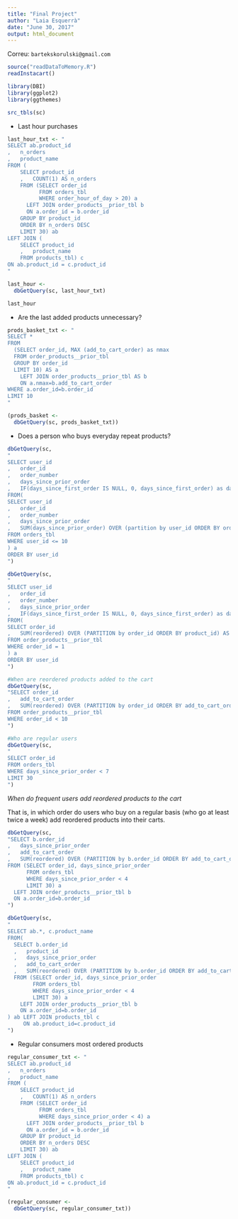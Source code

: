 ```yaml
---
title: "Final Project"
author: "Laia Esquerrà"
date: "June 30, 2017"
output: html_document
---
```


Correu: `bartekskorulski@gmail.com`


```r
source("readDataToMemory.R")
readInstacart()

library(DBI)
library(ggplot2)
library(ggthemes)

src_tbls(sc)
```

- Last hour purchases

```r
last_hour_txt <- "
SELECT ab.product_id
,   n_orders
,   product_name
FROM (
    SELECT product_id
    ,   COUNT(1) AS n_orders
    FROM (SELECT order_id 
          FROM orders_tbl
          WHERE order_hour_of_day > 20) a
      LEFT JOIN order_products__prior_tbl b
      ON a.order_id = b.order_id
    GROUP BY product_id
    ORDER BY n_orders DESC
    LIMIT 30) ab
LEFT JOIN (
    SELECT product_id
    ,   product_name
    FROM products_tbl) c
ON ab.product_id = c.product_id
"

last_hour <-
  dbGetQuery(sc, last_hour_txt)

last_hour
```

- Are the last added products unnecessary?

```r
prods_basket_txt <- "
SELECT *
FROM
  (SELECT order_id, MAX (add_to_cart_order) as nmax
  FROM order_products__prior_tbl
  GROUP BY order_id
  LIMIT 10) AS a
    LEFT JOIN order_products__prior_tbl AS b
    ON a.nmax=b.add_to_cart_order
WHERE a.order_id=b.order_id
LIMIT 10
"

(prods_basket <-
  dbGetQuery(sc, prods_basket_txt))
```

- Does a person who buys everyday repeat products?

```r
dbGetQuery(sc, 
"
SELECT user_id
,   order_id
,   order_number
,   days_since_prior_order
,   IF(days_since_first_order IS NULL, 0, days_since_first_order) as days_since_first_order
FROM(
SELECT user_id
,   order_id
,   order_number
,   days_since_prior_order
,   SUM(days_since_prior_order) OVER (partition by user_id ORDER BY order_number) AS days_since_first_order
FROM orders_tbl
WHERE user_id <= 10 
) a
ORDER BY user_id
")

dbGetQuery(sc, 
"
SELECT user_id
,   order_id
,   order_number
,   days_since_prior_order
,   IF(days_since_first_order IS NULL, 0, days_since_first_order) as days_since_first_order
FROM(
SELECT order_id
,   SUM(reordered) OVER (PARTITION by order_id ORDER BY product_id) AS n_reordered_prod
FROM order_products__prior_tbl
WHERE order_id = 1 
) a
ORDER BY user_id
")

#When are reordered products added to the cart
dbGetQuery(sc, 
"SELECT order_id
,   add_to_cart_order
,   SUM(reordered) OVER (PARTITION by order_id ORDER BY add_to_cart_order) AS n_reordered_prod
FROM order_products__prior_tbl
WHERE order_id < 10
")

#Who are regular users
dbGetQuery(sc, 
"
SELECT order_id
FROM orders_tbl
WHERE days_since_prior_order < 7
LIMIT 30
")
```

*When do frequent users add reordered products to the cart*

That is, in which order do users who buy on a regular basis (who go at least twice a week) add reordered products into their carts.

```r
dbGetQuery(sc, 
"SELECT b.order_id
,   days_since_prior_order
,   add_to_cart_order
,   SUM(reordered) OVER (PARTITION by b.order_id ORDER BY add_to_cart_order) AS n_reordered_prod
FROM (SELECT order_id, days_since_prior_order
      FROM orders_tbl
      WHERE days_since_prior_order < 4
      LIMIT 30) a
  LEFT JOIN order_products__prior_tbl b
  ON a.order_id=b.order_id
")
```

```r
dbGetQuery(sc, 
"
SELECT ab.*, c.product_name
FROM(
  SELECT b.order_id
  ,   product_id
  ,   days_since_prior_order
  ,   add_to_cart_order
  ,   SUM(reordered) OVER (PARTITION by b.order_id ORDER BY add_to_cart_order) AS n_reordered_prod
  FROM (SELECT order_id, days_since_prior_order
        FROM orders_tbl
        WHERE days_since_prior_order < 4
        LIMIT 30) a
    LEFT JOIN order_products__prior_tbl b
    ON a.order_id=b.order_id
) ab LEFT JOIN products_tbl c
     ON ab.product_id=c.product_id
")
```



- Regular consumers most ordered products

```r
regular_consumer_txt <- "
SELECT ab.product_id
,   n_orders
,   product_name
FROM (
    SELECT product_id
    ,   COUNT(1) AS n_orders
    FROM (SELECT order_id 
          FROM orders_tbl
          WHERE days_since_prior_order < 4) a
      LEFT JOIN order_products__prior_tbl b
      ON a.order_id = b.order_id
    GROUP BY product_id
    ORDER BY n_orders DESC
    LIMIT 30) ab
LEFT JOIN (
    SELECT product_id
    ,   product_name
    FROM products_tbl) c
ON ab.product_id = c.product_id
"

(regular_consumer <-
  dbGetQuery(sc, regular_consumer_txt))
```














